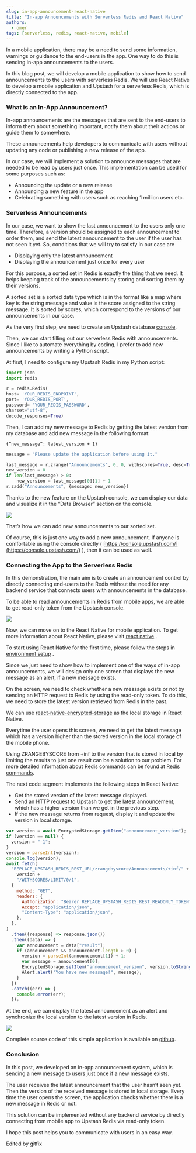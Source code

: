 ```yaml
---
slug: in-app-announcement-react-native
title: "In-app Announcements with Serverless Redis and React Native"
authors:
  - omer
tags: [serverless, redis, react-native, mobile]
---
```


In a mobile application, there may be a need to send some information, warnings or guidance to the end-users in the app. One way to do this is sending in-app announcements to the users.

In this blog post, we will develop a mobile application to show how to send announcements to the users with serverless Redis. We will use React Native to develop a mobile application and Upstash for a serverless Redis, which is directly connected to the app.

### What is an In-App Announcement?

In-app announcements are the messages that are sent to the end-users to inform them about something important, notify them about their actions or guide them to somewhere.

These announcements help developers to communicate with users without updating any code or publishing a new release of the app.

In our case, we will implement a solution to announce messages that are needed to be read by users just once. This implementation can be used for some purposes such as:

- Announcing the update or a new release
- Announcing a new feature in the app
- Celebrating something with users such as reaching 1 million users etc.

### Serverless Announcements

In our case, we want to show the last announcement to the users only one time. Therefore, a version should be assigned to each announcement to order them, and send the latest announcement to the user if the user has not seen it yet. So, conditions that we will try to satisfy in our case are

- Displaying only the latest announcement
- Displaying the announcement just once for every user

For this purpose, a sorted set in Redis is exactly the thing that we need. It helps keeping track of the announcements by storing and sorting them by their versions.

A sorted set is a sorted data type which is in the format like a map where key is the string message and value is the score assigned to the string message. It is sorted by scores, which correspond to the versions of our announcements in our case.

As the very first step, we need to create an Upstash database [console](https://console.upstash.com/login).

Then, we can start filling out our serverless Redis with announcements. Since I like to automate everything by coding, I prefer to add new announcements by writing a Python script.

At first, I need to configure my Upstash Redis in my Python script:

```python
import json
import redis

r = redis.Redis(
host= 'YOUR_REDIS_ENDPOINT',
port= 'YOUR_REDIS_PORT',
password= 'YOUR_REDIS_PASSWORD',
charset="utf-8",
decode_responses=True)
```

Then, I can add my new message to Redis by getting the latest version from my database and add new message in the following format:

```
{“new_message”: latest_version + 1}
```

```python
message = "Please update the application before using it."

last_message = r.zrange("Announcements", 0, 0, withscores=True, desc=True)
new_version = 0
if len(last_message) > 0:
	new_version = last_message[0][1] + 1
r.zadd("Announcements", {message: new_version})
```

Thanks to the new feature on the Upstash console, we can display our data and visualize it in the “Data Browser” section on the console.

**![](https://lh6.googleusercontent.com/69xgTFYTx8sMrfGW4MuHEPt07LlI8j7tgGcKrcY0k8bzRIoO08vOmumKBMjzbP0sWo_MmjRZlXCyYo7Sp3bcmsRQ1Tz10g8Jz2TqfIqoYbe3JG62XfgwPTJyOHs_Bdl8afuOnpDn)**

That’s how we can add new announcements to our sorted set.

Of course, this is just one way to add a new announcement. If anyone is comfortable using the console directly ( [https://console.upstash.com/](https://console.upstash.com/) ), then it can be used as well.

### **Connecting the App to the Serverless Redis**

In this demonstration, the main aim is to create an announcement control by directly connecting end-users to the Redis without the need for any backend service that connects users with announcements in the database.

To be able to read announcements in Redis from mobile apps, we are able to get read-only token from the Upstash console.

**![](https://lh6.googleusercontent.com/oOdNqkd90lDGwAz20u_PKqm-5GLGP19CuVIqmbuF2HJzmzX8IdoxRw58RBl01c30esOezgbmevs_eHFayY5SDrSh_VmUHvA8cx70x7qeNiBY3vEQwpTU92e2V3Pv88Y6I8WGsVtb)**

Now, we can move on to the React Native for mobile application. To get more information about React Native, please visit [react native](https://reactnative.dev/) .

To start using React Native for the first time, please follow the steps in [environment setup](https://reactnative.dev/docs/environment-setup) .

Since we just need to show how to implement one of the ways of in-app announcements, we will design only one screen that displays the new message as an alert, if a new message exists.

On the screen, we need to check whether a new message exists or not by sending an HTTP request to Redis by using the read-only token. To do this, we need to store the latest version retrieved from Redis in the past.

We can use [react-native-encrypted-storage](https://www.npmjs.com/package/react-native-encrypted-storage) as the local storage in React Native.

Everytime the user opens this screen, we need to get the latest message which has a version higher than the stored version in the local storage of the mobile phone.

Using ZRANGEBYSCORE from +inf to the version that is stored in local by limiting the results to just one result can be a solution to our problem. For more detailed information about Redis commands can be found at [Redis commands](https://redis.io/commands).

The next code segment implements the following steps in React Native:

- Get the stored version of the latest message displayed.
- Send an HTTP request to Upstash to get the latest announcement, which has a higher version than we get in the previous step.
- If the new message returns from request, display it and update the version in local storage.

```javascript
var version = await EncryptedStorage.getItem("announcement_version");
if (version == null) {
  version = "-1";
}
version = parseInt(version);
console.log(version);
await fetch(
  "REPLACE_UPSTASH_REDIS_REST_URL/zrangebyscore/Announcements/+inf/" +
    version +
    "/WITHSCORES/LIMIT/0/1",
  {
    method: "GET",
    headers: {
      Authorization: "Bearer REPLACE_UPSTASH_REDIS_REST_READONLY_TOKEN",
      Accept: "application/json",
      "Content-Type": "application/json",
    },
  },
)
  .then((response) => response.json())
  .then((data) => {
    var announcement = data["result"];
    if (announcement && announcement.length > 0) {
      version = parseInt(announcement[1]) + 1;
      var message = announcement[0];
      EncryptedStorage.setItem("announcement_version", version.toString());
      Alert.alert("You have new message!", message);
    }
  })
  .catch((err) => {
    console.error(err);
  });
```

At the end, we can display the latest announcement as an alert and synchronize the local version to the latest version in Redis.

**![](https://lh4.googleusercontent.com/QIY55Jp-xwUEJA2KgYXjzjO4JKUwg4Onqwm-31tEWTUo8Gp9aNdRp4m_GZuNt75WZo_X5YOfgEJC5h-7JmyrYOGM2R92Ur05-OWn1z-TVnGInq_dp9wh0rTLZTlTp59c_96NjIYz)**

Complete source code of this simple application is available on [github](https://github.com/omeraytac/in-app-announcement).

### **Conclusion**

In this post, we developed an in-app announcement system, which is sending a new message to users just once if a new message exists.

The user receives the latest announcement that the user hasn’t seen yet. Then the version of the received message is stored in local storage. Every time the user opens the screen, the application checks whether there is a new message in Redis or not.

This solution can be implemented without any backend service by directly connecting from mobile app to Upstash Redis via read-only token.

I hope this post helps you to communicate with users in an easy way.


Edited by gitfix